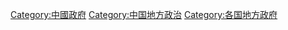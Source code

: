 [[Category:中國政府|Category:中國政府]]
[[Category:中国地方政治|Category:中国地方政治]]
[[Category:各国地方政府|Category:各国地方政府]]